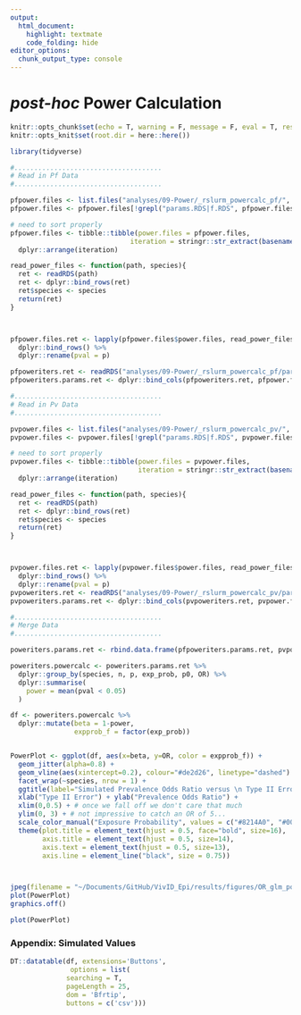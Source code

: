 ```yaml
---
output: 
  html_document:
    highlight: textmate
    code_folding: hide
editor_options: 
  chunk_output_type: console
---
```


# _post-hoc_ Power Calculation
```r
knitr::opts_chunk$set(echo = T, warning = F, message = F, eval = T, results = 'hide')
knitr::opts_knit$set(root.dir = here::here())
```

```r
library(tidyverse)
```


```r
#.....................................
# Read in Pf Data
#.....................................

pfpower.files <- list.files("analyses/09-Power/_rslurm_powercalc_pf/", pattern = ".RDS", full.names = T)
pfpower.files <- pfpower.files[!grepl("params.RDS|f.RDS", pfpower.files)]

# need to sort properly
pfpower.files <- tibble::tibble(power.files = pfpower.files, 
                              iteration = stringr::str_extract(basename(pfpower.files), "[0-9]+")) %>% dplyr::mutate(iteration = as.numeric(iteration)) %>% 
  dplyr::arrange(iteration)

read_power_files <- function(path, species){
  ret <- readRDS(path)
  ret <- dplyr::bind_rows(ret)
  ret$species <- species
  return(ret)
}



pfpower.files.ret <- lapply(pfpower.files$power.files, read_power_files, species = "Pf") %>% 
  dplyr::bind_rows() %>% 
  dplyr::rename(pval = p)

pfpoweriters.ret <- readRDS("analyses/09-Power/_rslurm_powercalc_pf/params.RDS") 
pfpoweriters.params.ret <- dplyr::bind_cols(pfpoweriters.ret, pfpower.files.ret)


```

```r
#.....................................
# Read in Pv Data
#.....................................

pvpower.files <- list.files("analyses/09-Power/_rslurm_powercalc_pv/", pattern = ".RDS", full.names = T)
pvpower.files <- pvpower.files[!grepl("params.RDS|f.RDS", pvpower.files)]

# need to sort properly
pvpower.files <- tibble::tibble(power.files = pvpower.files, 
                                iteration = stringr::str_extract(basename(pvpower.files), "[0-9]+")) %>% dplyr::mutate(iteration = as.numeric(iteration)) %>% 
  dplyr::arrange(iteration)

read_power_files <- function(path, species){
  ret <- readRDS(path)
  ret <- dplyr::bind_rows(ret)
  ret$species <- species
  return(ret)
}



pvpower.files.ret <- lapply(pvpower.files$power.files, read_power_files, species = "Pv") %>% 
  dplyr::bind_rows() %>% 
  dplyr::rename(pval = p)
pvpoweriters.ret <- readRDS("analyses/09-Power/_rslurm_powercalc_pv/params.RDS") 
pvpoweriters.params.ret <- dplyr::bind_cols(pvpoweriters.ret, pvpower.files.ret)

```

```r
#.....................................
# Merge Data
#.....................................

poweriters.params.ret <- rbind.data.frame(pfpoweriters.params.ret, pvpoweriters.params.ret)

```


```r

poweriters.powercalc <- poweriters.params.ret %>% 
  dplyr::group_by(species, n, p, exp_prob, p0, OR) %>% 
  dplyr::summarise(
    power = mean(pval < 0.05)
  )

df <- poweriters.powercalc %>%
  dplyr::mutate(beta = 1-power,
                expprob_f = factor(exp_prob))


PowerPlot <- ggplot(df, aes(x=beta, y=OR, color = expprob_f)) +
  geom_jitter(alpha=0.8) +
  geom_vline(aes(xintercept=0.2), colour="#de2d26", linetype="dashed") +
  facet_wrap(~species, nrow = 1) +
  ggtitle(label="Simulated Prevalence Odds Ratio versus \n Type II Error (Complement of Power)") +
  xlab("Type II Error") + ylab("Prevalence Odds Ratio") +
  xlim(0,0.5) + # once we fall off we don't care that much
  ylim(0, 3) + # not impressive to catch an OR of 5...
  scale_color_manual("Exposure Probability", values = c("#8214A0", "#005AC8", "#006E82")) +
  theme(plot.title = element_text(hjust = 0.5, face="bold", size=16),
        axis.title = element_text(hjust = 0.5, size=14),
        axis.text = element_text(hjust = 0.5, size=13),
        axis.line = element_line("black", size = 0.75))



jpeg(filename = "~/Documents/GitHub/VivID_Epi/results/figures/OR_glm_posthoc_powercalc.jpg", width = 11, height = 8, res = 250, units = "in")
plot(PowerPlot)
graphics.off()
```

```r

plot(PowerPlot)
```

### Appendix: Simulated Values
```r

DT::datatable(df, extensions='Buttons',
               options = list(
              searching = T,
              pageLength = 25,
              dom = 'Bfrtip', 
              buttons = c('csv')))



```

